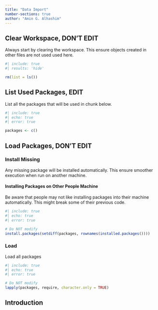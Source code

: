 ```yaml
---
title: "Data Import"
number-sections: true
author: "Amin G. Alhashim"
---
```


## Clear Workspace, DON'T EDIT {-}

Always start by clearing the workspace. This ensure objects created in other files are not used used here.

```r
#| include: true
#| results: 'hide'

rm(list = ls())
```

## List Used Packages, EDIT {-}

List all the packages that will be used in chunk below.

```r
#| include: true
#| echo: true
#| error: true

packages <- c()
```


## Load Packages, DON'T EDIT {#sec-packages -}

### Install Missing {-}

Any missing package will be installed automatically. This ensure smoother execution when run on another machine.

::: callout-important

#### Installing Packages on Other People Machine

Be aware that people may not like installing packages into their machine automatically.  This might break some of their previous code.

:::

```r
#| include: true
#| echo: true
#| error: true

# Do NOT modify
install.packages(setdiff(packages, rownames(installed.packages())))
```

### Load {-}

Load all packages

```r
#| include: true
#| echo: true
#| error: true

# Do NOT modify
lapply(packages, require, character.only = TRUE)
```

## Introduction
